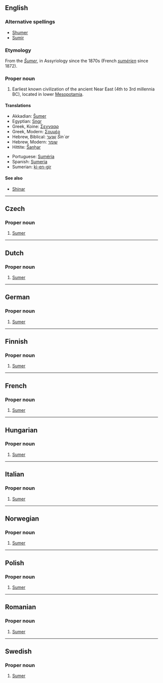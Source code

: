 ==English==
{{wikipedia}}

===Alternative spellings===
*[[Shumer]]
*[[Sumir]]

===Etymology===
From the {{Akk.}} ''[[Šumer]]'', in Assyriology since the 1870s (French ''[[sumérien]]'' since 1872).

===Proper noun===
{{en-proper noun}}

# Earliest known civilization of the ancient Near East (4th to 3rd millennia BC), located in lower [[Mesopotamia]].

====Translations====
{{trans-top|the civilization}}
*Akkadian: [[Šumer]]
*Egyptian: [[Sngr]]
*Greek, Koine: [[Σεννααρ]]
*Greek, Modern: [[Σουμέρ]]
*Hebrew, Biblical: [[שִׁנְעָר]] ''Šin`ar''
*Hebrew, Modern: [[שומר]]
*Hittite: [[Šanḫar]]
{{trans-mid}}
*Portuguese: [[Suméria]]
*Spanish: [[Sumeria]]
*Sumerian: [[ki-en-gir]]
{{trans-bottom}}

====See also====
*[[Shinar]]

----

==Czech==

===Proper noun===
{{infl|cs|proper noun}}

# [[#English|Sumer]]

----

==Dutch==

===Proper noun===
{{infl|nl|proper noun}}

# [[#English|Sumer]]

----

==German==

===Proper noun===
{{infl|de|proper noun}}

# [[#English|Sumer]]

----

==Finnish==

===Proper noun===
{{infl|fi|proper noun}}

# [[#English|Sumer]]

----

==French==

===Proper noun===
{{infl|fr|proper noun}}

# [[#English|Sumer]]

----

==Hungarian==

===Proper noun===
{{infl|hu|proper noun}}

# [[#English|Sumer]]

----

==Italian==

===Proper noun===
{{infl|it|proper noun}}

# [[#English|Sumer]]

----

==Norwegian==

===Proper noun===
{{infl|no|proper noun}}

# [[#English|Sumer]]

----

==Polish==

===Proper noun===
{{infl|pl|proper noun}}

# [[#English|Sumer]]

----

==Romanian==

===Proper noun===
{{infl|ro|proper noun}}

# [[#English|Sumer]]

----

==Swedish==

===Proper noun===
{{infl|sv|proper noun}}

# [[#English|Sumer]]